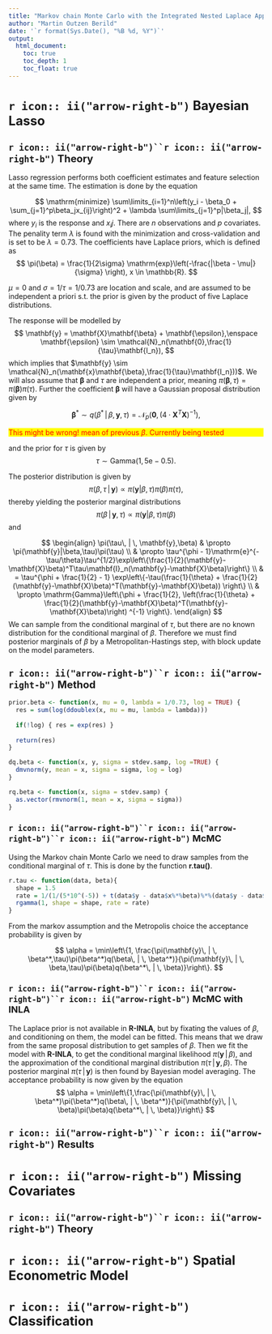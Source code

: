 ```yaml
---
title: "Markov chain Monte Carlo with the Integrated Nested Laplace Approximation"
author: "Martin Outzen Berild"
date: '`r format(Sys.Date(), "%B %d, %Y")`'
output: 
  html_document:
    toc: true
    toc_depth: 1
    toc_float: true
---
```


\newcommand{\vect}[1]{\mathbf{#1}} 
\newcommand{\matr}[1]{\mathbf{#1}}
\newcommand{\reals}{\mathbb{R}}
\newcommand{\nats}{\mathbb{N}}
\newcommand{\trsp}[1]{{#1}^\intercal}
\newcommand{\ssep}{\,;\,}
\newcommand{\st}{\,:\,}
\newcommand{\ind}{\mathbbm{1}} 
\newcommand{\argmax}{\text{argmax}}

\newcommand{\prob}[1]{\mathrm{p}#1}
\newcommand{\norm}{\mathcal{N}} 
\newcommand{\pois}{\mathrm{Pois}}
\newcommand{\ga}{\mathrm{Gamma}}
\newcommand{\bin}{\mathrm{binom}}
\newcommand{\E}{{\rm I\kern-.3em E}}
\newcommand{\Var}{\mathrm{Var}} 
\newcommand{\Cov}{\mathrm{Cov}}
\newcommand{\Corr}{\mathrm{Corr}}
\newcommand{\given}[1]{\, | \, #1}
\newcommand{\lik}{\mathcal{L}}



# `r icon:: ii("arrow-right-b")`  Bayesian Lasso

## `r icon:: ii("arrow-right-b")``r icon:: ii("arrow-right-b")`  Theory
Lasso regression performs both coefficient estimates and feature selection at the same time. The estimation is done by the equation

$$
\mathrm{minimize} \sum\limits_{i=1}^n\left(y_i - \beta_0 + \sum_{j=1}^p\beta_jx_{ij}\right)^2 + \lambda \sum\limits_{j=1}^p|\beta_j|,
$$
where $y_i$ is the response and $x_ij$. There are $n$ observations and $p$ covariates. The penality term $\lambda$ is found with the minimization and cross-validation and is set to be $\lambda = 0.73$. The coefficients have Laplace priors, which is defined as
$$
\pi(\beta) = \frac{1}{2\sigma} \mathrm{exp}\left(-\frac{|\beta - \mu|}{\sigma} \right), x \in \reals.
$$

$\mu = 0$ and $\sigma = 1/\tau = 1/0.73$ are location and scale, and are assumed to be independent a priori s.t. the prior is given by the product of five Laplace distributions.  

The response will be modelled by 
$$ 
\vect{y} = \matr{X}\vect{\beta} + \vect{\epsilon},\enspace \vect{\epsilon} \sim \norm_n(\vect{0},\frac{1}{\tau}\matr{I_n}),
$$
which implies that $\vect{y} \sim \norm_n(\matr{x}\vect{\beta},\frac{1}{\tau}\matr{I_n}))$. We will also assume that $\vect{\beta}$ and $\tau$ are independent a prior, meaning $\pi(\vect{\beta},\tau) = \pi(\vect{\beta})\pi(\tau)$. 
Further the coefficient $\vect{\beta}$ will have a Gaussian proposal distribution given by 

$$
\vect{\beta}^* \sim q(\beta^*\given\beta, \vect{y}, \tau) = \norm_p\left(\vect{0},(4\cdot\matr{X}^T\matr{X})^{-1}\right),
$$

<p style="color:red;background-color:yellow;">This might be wrong! mean of previous $\beta$. Currently being tested</p>
and the prior for $\tau$ is given by
$$
\tau \sim \ga\left(1, 5\mathrm{e}-0.5\right).
$$

The posterior distribution is given by
$$ 
\pi(\beta,\tau \given\vect{y}) \propto \pi(\vect{y}|\beta,\tau)\pi(\beta)\pi(\tau),
$$
thereby yielding the posterior marginal distributions 
$$
\pi(\beta\given\vect{y},\tau) \propto \pi(\vect{y}|\beta,\tau)\pi(\beta)
$$
and

$$
\begin{align}
\pi(\tau\given\vect{y},\beta) & \propto  \pi(\vect{y}|\beta,\tau)\pi(\tau) \\
 & \propto  \tau^{\phi - 1}\mathrm{e}^{-\tau/\theta}\tau^{1/2}\exp\left\{\frac{1}{2}(\vect{y}-\matr{X}\beta)^T\tau\matr{I}_n(\vect{y}-\matr{X}\beta)\right\} \\ 
 & = \tau^{\phi + \frac{1}{2} - 1} \exp\left\{-\tau(\frac{1}{\theta} + \frac{1}{2}(\vect{y}-\matr{X}\beta)^T(\vect{y}-\matr{X}\beta)) \right\} \\
 & \propto \ga\left\{\phi + \frac{1}{2}, \left(\frac{1}{\theta} + \frac{1}{2}(\vect{y}-\matr{X}\beta)^T(\vect{y}-\matr{X}\beta)\right) ^{-1} \right\}.
\end{align}
$$
We can sample from the conditional marginal of $\tau$, but there are no known distribution for the conditional marginal of $\beta$. Therefore we must find posterior marginals of $\beta$ by a Metropolitan-Hastings step, with block update on the model parameters. 

## `r icon:: ii("arrow-right-b")``r icon:: ii("arrow-right-b")`  Method

```r
prior.beta <- function(x, mu = 0, lambda = 1/0.73, log = TRUE) {
  res = sum(log(ddoublex(x, mu = mu, lambda = lambda)))
  
  if(!log) { res = exp(res) }
  
  return(res)
}
```

```r
dq.beta <- function(x, y, sigma = stdev.samp, log =TRUE) {
  dmvnorm(y, mean = x, sigma = sigma, log = log)
}
```

```r
rq.beta <- function(x, sigma = stdev.samp) {
  as.vector(rmvnorm(1, mean = x, sigma = sigma))
}
```


### `r icon:: ii("arrow-right-b")``r icon:: ii("arrow-right-b")``r icon:: ii("arrow-right-b")`  McMC
Using the Markov chain Monte Carlo we need to draw samples from the conditional marginal of $\tau$. This is done by the function **r.tau()**.

```r
r.tau <- function(data, beta){
  shape = 1.5
  rate = 1/(1/(5*10^(-5)) + t(data$y - data$x%*%beta)%*%(data$y - data$x%*%beta))
  rgamma(1, shape = shape, rate = rate)
}
```

From the markov assumption and the Metropolis choice the acceptance probability is given by

$$
\alpha = \min\left\{1, \frac{\pi(\vect{y}\given\beta^*,\tau)\pi(\beta^*)q(\beta\given\beta^*)}{\pi(\vect{y}\given\beta,\tau)\pi(\beta)q(\beta^*\given\beta)}\right\}.
$$


### `r icon:: ii("arrow-right-b")``r icon:: ii("arrow-right-b")``r icon:: ii("arrow-right-b")`  McMC with INLA
The Laplace prior is not available in **R-INLA**, but by fixating the values of $\beta$, and conditioning on them, the model can be fitted. This means that we draw from the same proposal distribution to get samples of $\beta$. Then we fit the model with **R-INLA**, to get the conditional marginal likelihood $\pi(\vect{y}\given\beta)$, and the approximation of the conditional marginal distribution $\pi(\tau\given\vect{y},\beta)$. The posterior marginal $\pi(\tau\given\vect{y})$ is then found by Bayesian model averaging. The acceptance probability is now given by the equation
$$
\alpha = \min\left\{1,\frac{\pi(\vect{y}\given\beta^*)\pi(\beta^*)q(\beta\given\beta^*)}{\pi(\vect{y}\given\beta)\pi(\beta)q(\beta^*\given\beta)}\right\}
$$

## `r icon:: ii("arrow-right-b")``r icon:: ii("arrow-right-b")`  Results

# `r icon:: ii("arrow-right-b")`  Missing Covariates


## `r icon:: ii("arrow-right-b")``r icon:: ii("arrow-right-b")`  Theory


# `r icon:: ii("arrow-right-b")`  Spatial Econometric Model

# `r icon:: ii("arrow-right-b")`  Classification








<style>
html, body{
overflow-x: hidden;
}
.fluid-row{
  margin: 0 -601.5rem;
  padding: 0.25rem 1.5rem;
  background: rgb(54, 127, 209);
  border-left: 600rem solid rgb(54, 127, 209);
  border-right: 600rem solid rgb(54, 127, 209);
  z-index: -1;
}
#TOC{
z-index: 100;
}
.title{
font-size: 25px;
color: white;
}
.author{
font-size: 16px;
color: white;
}

.date{
font-size: 16px;
color: white;
}
h1{
font-size: 25px;
font-weight: bold;
}
h2{
font-size: 20px;
font-weight: bold;
}
h3{
font-size: 18px;
font-weight: bold;
}
</style>